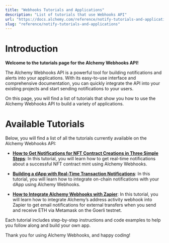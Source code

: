 ```yaml
---
title: "Webhooks Tutorials and Applications"
description: "List of tutorials that use Webhooks API"
url: "https://docs.alchemy.com/reference/notify-tutorials-and-applications"
slug: "reference/notify-tutorials-and-applications"
---
```


# Introduction

**Welcome to the tutorials page for the Alchemy Webhooks API!**

The Alchemy Webhooks API is a powerful tool for building notifications and alerts into your applications. With its easy-to-use interface and comprehensive documentation, you can quickly integrate the API into your existing projects and start sending notifications to your users.

On this page, you will find a list of tutorials that show you how to use the Alchemy Webhooks API to build a variety of applications.

# Available Tutorials

Below, you will find a list of all the tutorials currently available on the Alchemy Webhooks API:

* **[How to Get Notifications for NFT Contract Creations in Three Simple Steps](/reference/get-notifications-for-nft-contract-creations-in-three-simple-steps)**: In this tutorial, you will learn how to get real-time notifications about a successful NFT contract mint using Alchemy Webhooks.

* **[Building a dApp with Real-Time Transaction Notifications](/reference/building-a-dapp-with-real-time-transaction-notifications)**: In this tutorial, you will learn how to integrate on-chain notifications with your dApp using Alchemy Webhooks.

* **[How to Integrate Alchemy Webhooks with Zapier](/reference/how-to-integrate-alchemy-webhooks-with-zapier)**: In this tutorial, you will learn how to integrate Alchemy’s address activity webhook into Zapier to get email notifications for external transfers when you send and receive ETH via Metamask on the Goerli testnet.

Each tutorial includes step-by-step instructions and code examples to help you follow along and build your own app.

Thank you for using Alchemy Webhooks, and happy coding!
